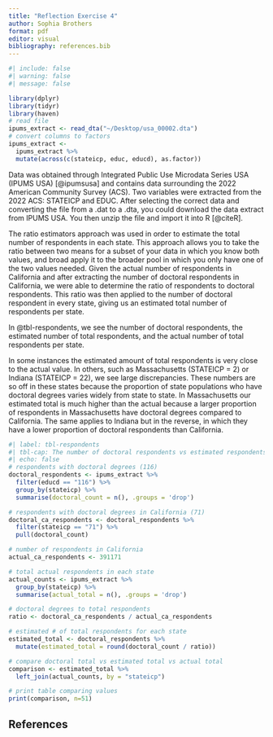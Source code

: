 ```yaml
---
title: "Reflection Exercise 4"
author: Sophia Brothers
format: pdf
editor: visual
bibliography: references.bib
---
```


```r
#| include: false
#| warning: false
#| message: false

library(dplyr)
library(tidyr)
library(haven)
# read file
ipums_extract <- read_dta("~/Desktop/usa_00002.dta")
# convert columns to factors
ipums_extract <- 
  ipums_extract %>%
  mutate(across(c(stateicp, educ, educd), as.factor))
```

Data was obtained through Integrated Public Use Microdata Series USA (IPUMS USA) [@ipumsusa] and contains data surrounding the 2022 American Community Survey (ACS). Two variables were extracted from the 2022 ACS: STATEICP and EDUC. After selecting the correct data and converting the file from a .dat to a .dta, you could download the data extract from IPUMS USA. You then unzip the file and import it into R [@citeR].

The ratio estimators approach was used in order to estimate the total number of respondents in each state. This approach allows you to take the ratio between two means for a subset of your data in which you know both values, and broad apply it to the broader pool in which you only have one of the two values needed. Given the actual number of respondents in California and after extracting the number of doctoral respondents in California, we were able to determine the ratio of respondents to doctoral respondents. This ratio was then applied to the number of doctoral respondent in every state, giving us an estimated total number of respondents per state.

In @tbl-respondents, we see the number of doctoral respondents, the estimated number of total respondents, and the actual number of total respondents per state.

In some instances the estimated amount of total respondents is very close to the actual value. In others, such as Massachusetts (STATEICP = 2) or Indiana (STATEICP = 22), we see large discrepancies. These numbers are so off in these states because the proportion of state populations who have doctoral degrees varies widely from state to state. In Massachusetts our estimated total is much higher than the actual because a larger proportion of respondents in Massachusetts have doctoral degrees compared to California. The same applies to Indiana but in the reverse, in which they have a lower proportion of doctoral respondents than California.

```r
#| label: tbl-respondents
#| tbl-cap: The number of doctoral respondents vs estimated respondents vs actual respondents in each state
#| echo: false
# respondents with doctoral degrees (116)
doctoral_respondents <- ipums_extract %>%
  filter(educd == "116") %>%
  group_by(stateicp) %>%
  summarise(doctoral_count = n(), .groups = 'drop')

# respondents with doctoral degrees in California (71)
doctoral_ca_respondents <- doctoral_respondents %>%
  filter(stateicp == "71") %>%
  pull(doctoral_count)

# number of respondents in California
actual_ca_respondents <- 391171

# total actual respondents in each state
actual_counts <- ipums_extract %>%
  group_by(stateicp) %>%
  summarise(actual_total = n(), .groups = 'drop')

# doctoral degrees to total respondents
ratio <- doctoral_ca_respondents / actual_ca_respondents

# estimated # of total respondents for each state
estimated_total <- doctoral_respondents %>%
  mutate(estimated_total = round(doctoral_count / ratio))

# compare doctoral total vs estimated total vs actual total
comparison <- estimated_total %>%
  left_join(actual_counts, by = "stateicp")

# print table comparing values
print(comparison, n=51)
```

## References {#bibliography}
